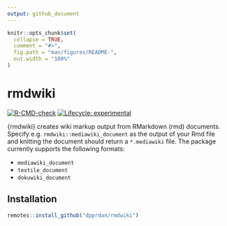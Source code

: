 ```yaml
---
output: github_document
---
```


<!-- README.md is generated from README.Rmd. Please edit that file -->

```r
knitr::opts_chunk$set(
  collapse = TRUE,
  comment = "#>",
  fig.path = "man/figures/README-",
  out.width = "100%"
)
```
# rmdwiki

<!-- badges: start -->
[![R-CMD-check](https://github.com/dpprdan/rmdwiki/workflows/R-CMD-check/badge.svg)](https://github.com/dpprdan/rmdwiki/actions/workflows/check-release.yaml)
[![Lifecycle: experimental](https://img.shields.io/badge/lifecycle-experimental-orange.svg)](https://lifecycle.r-lib.org/articles/stages.html#experimental)
<!-- badges: end -->

{rmdwiki} creates wiki markup output from RMarkdown (rmd) documents. 
Specify e.g. `rmdwiki::mediawiki_document` as the output of your Rmd file and knitting the document should return a `*.mediawiki` file. 
The package currently supports the following formats: 

- `mediawiki_document` 
- `textile_document`
- `dokuwiki_document`

## Installation

```r
remotes::install_github("dpprdan/rmdwiki")
```

